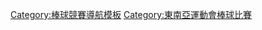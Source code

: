 {{Navbox
| name  = 東南亞運動會棒球比賽
| title = [[東南亞運動會]][[東南亞運動會棒球比賽|棒球比賽]]
| state = {{{state|autocollapse}}}
| listclass = hlist
| list1 = 
* [[2005年東南亞運動會棒球比賽|2005]]
* [[2007年東南亞運動會棒球比賽|2007]]
* [[2011年東南亞運動會棒球比賽|2011]]
* [[2019年東南亞運動會棒球比賽|2019]]
}}<noinclude>
[[Category:棒球競賽導航模板]]
[[Category:東南亞運動會棒球比賽]]
</noinclude>